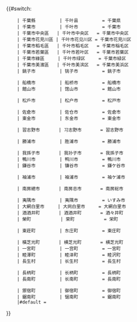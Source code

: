 <includeonly>{{#switch:{{{1}}}
     | 千葉縣         | 千叶县         = 千葉県
     | 千葉市         | 千叶市         = 千葉市
     | 千葉市中央區   | 千叶市中央区   = 千葉市中央区
     | 千葉市花見川區 | 千叶市花见川区 = 千葉市花見川区
     | 千葉市稻毛區   | 千叶市稻毛区   = 千葉市稲毛区
     | 千葉市若葉區   | 千叶市若叶区   = 千葉市若葉区
     | 千葉市綠區     | 千叶市绿区     = 千葉市緑区
     | 千葉市美濱區   | 千叶市美滨区   = 千葉市美浜区
     | 銚子市         | 铫子市         = 銚子市
<!-- | 市川市         | 市川市         = 市川市 -->
     | 船橋市         | 船桥市         = 船橋市
     | 館山市         | 馆山市         = 館山市
<!-- | 木更津市       | 木更津市       = 木更津市 -->
     | 松戶市         | 松户市         = 松戸市
<!-- | 野田市         | 野田市         = 野田市 -->
<!-- | 茂原市         | 茂原市         = 茂原市 -->
<!-- | 成田市         | 成田市         = 成田市 -->
     | 佐倉市         | 佐仓市         = 佐倉市
     | 東金市         | 东金市         = 東金市
<!-- | 旭市           | 旭市           = 旭市 -->
     | 習志野市       | 习志野市       = 習志野市
<!-- | 柏市           | 柏市           = 柏市 -->
     | 勝浦市         | 胜浦市         = 勝浦市
<!-- | 市原市         | 市原市         = 市原市 -->
<!-- | 流山市         | 流山市         = 流山市 -->
<!-- | 八千代市       | 八千代市       = 八千代市 -->
     | 我孫子市       | 我孙子市       = 我孫子市
     | 鴨川市         | 鸭川市         = 鴨川市
     | 鎌谷市         | 镰谷市         = 鎌ケ谷市
<!-- | 君津市         | 君津市         = 君津市 -->
<!-- | 富津市         | 富津市         = 富津市 -->
<!-- | 浦安市         | 浦安市         = 浦安市 -->
<!-- | 四街道市       | 四街道市       = 四街道市 -->
     | 袖浦市         | 袖浦市         = 袖ケ浦市
<!-- | 八街市         | 八街市         = 八街市 -->
<!-- | 印西市         | 印西市         = 印西市 -->
<!-- | 白井市         | 白井市         = 白井市 -->
<!-- | 富里市         | 富里市         = 富里市 -->
     | 南房總市       | 南房总市       = 南房総市
<!-- | 匝瑳市         | 匝瑳市         = 匝瑳市 -->
<!-- | 香取市         | 香取市         = 香取市 -->
<!-- | 山武市         | 山武市         = 山武市 -->
     | 夷隅市         | 夷隅市         = いすみ市
     | 大網白里市     | 大网白里市     = 大網白里市
     | 酒酒井町       | 酒酒井町       = 酒々井町
     | 榮町           | 荣町           = 栄町
<!-- | 神崎町         | 神崎町         = 神崎町 -->
<!-- | 多古町         | 多古町         = 多古町 -->
     | 東莊町         | 东庄町         = 東庄町
<!-- | 九十九里町     | 九十九里町     = 九十九里町 -->
<!-- | 芝山町         | 芝山町         = 芝山町 -->
     | 橫芝光町       | 横芝光町       = 横芝光町
     | 一宮町         | 一宫町         = 一宮町
     | 睦澤町         | 睦泽町         = 睦沢町
     | 長生村         | 长生村         = 長生村
<!-- | 白子町         | 白子町         = 白子町 -->
     | 長柄町         | 长柄町         = 長柄町
     | 長南町         | 长南町         = 長南町
<!-- | 大多喜町       | 大多喜町       = 大多喜町 -->
     | 禦宿町         | 御宿町         = 御宿町
     | 鋸南町         | 锯南町         = 鋸南町
     |#default = {{{1}}}
}}</includeonly><noinclude>{{Documentation|Template:自治體名稱翻譯/doc}}
</noinclude>